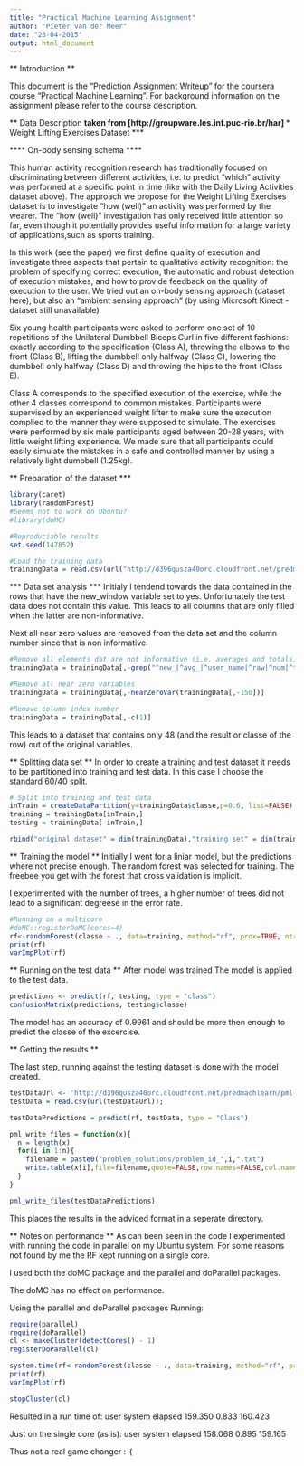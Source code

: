 ```yaml
---
title: "Practical Machine Learning Assignment"
author: "Pieter van der Meer"
date: "23-04-2015"
output: html_document
---
```


** Introduction **

This document is the "Prediction Assignment Writeup" for the coursera course "Practical Machine Learning". For background information on the assignment please refer to the course description.

** Data Description **
taken from [http://groupware.les.inf.puc-rio.br/har]
*** Weight Lifting Exercises Dataset *** 


**** On-body sensing schema **** 

This human activity recognition research has traditionally focused on discriminating between different activities, i.e. to predict "which" activity was performed at a specific point in time (like with the Daily Living Activities dataset above). The approach we propose for the Weight Lifting Exercises dataset is to investigate "how (well)" an activity was performed by the wearer. The "how (well)" investigation has only received little attention so far, even though it potentially provides useful information for a large variety of applications,such as sports training.

In this work (see the paper) we first define quality of execution and investigate three aspects that pertain to qualitative activity recognition: the problem of specifying correct execution, the automatic and robust detection of execution mistakes, and how to provide feedback on the quality of execution to the user. We tried out an on-body sensing approach (dataset here), but also an "ambient sensing approach" (by using Microsoft Kinect - dataset still unavailable)

Six young health participants were asked to perform one set of 10 repetitions of the Unilateral Dumbbell Biceps Curl in five different fashions: exactly according to the specification (Class A), throwing the elbows to the front (Class B), lifting the dumbbell only halfway (Class C), lowering the dumbbell only halfway (Class D) and throwing the hips to the front (Class E).

Class A corresponds to the specified execution of the exercise, while the other 4 classes correspond to common mistakes. Participants were supervised by an experienced weight lifter to make sure the execution complied to the manner they were supposed to simulate. The exercises were performed by six male participants aged between 20-28 years, with little weight lifting experience. We made sure that all participants could easily simulate the mistakes in a safe and controlled manner by using a relatively light dumbbell (1.25kg).

** Preparation of the dataset ***

```r
library(caret)
library(randomForest)
#Seems not to work on Ubuntu?
#library(doMC)

#Reproduciable results
set.seed(147852)

#Load the training data
trainingData = read.csv(url("http://d396qusza40orc.cloudfront.net/predmachlearn/pml-training.csv");
```

*** Data set analysis ***
Initialy I tendend towards the data contained in the rows that have the new_window variable set to yes. Unfortunately the test data does not contain this value. This leads to all columns that are only filled when the latter are non-informative.

Next all near zero values are removed from the data set and the column number since that is non informative.

```r
#Remove all elements dat are not informative (i.e. averages and totals)
trainingData = trainingData[,-grep("^new_|^avg_|^user_name|^raw|^num|^total|^max|^min|^amplitude|^var|^stddev|^cvtd|^kurtosis|^skewness", colnames(trainingData))]

#Remove all near zero variables
trainingData = trainingData[,-nearZeroVar(trainingData[,-150])]

#Remove column index number
trainingData = trainingData[,-c(1)]
```

This leads to a dataset that contains only 48 (and the result or classe of the row) out of the original variables. 

** Splitting data set **
In order to create a training and test dataset it needs to be partitioned into training and test data. In this case I choose the standard 60/40 split.

```r
# Split into training and test data
inTrain = createDataPartition(y=trainingData$classe,p=0.6, list=FALSE)
training = trainingData[inTrain,]
testing = trainingData[-inTrain,]

rbind("original dataset" = dim(trainingData),"training set" = dim(training))
```

** Training the model **
Initially I went for a liniar model, but the predictions where not precise enough. The random forest was selected for training. The freebee you get with the forest that cross validation is implicit.

I experimented with the number of trees, a higher number of trees did not lead to a significant degreese in the error rate.

```r
#Running on a multicore
#doMC::registerDoMC(cores=4)
rf<-randomForest(classe ~ ., data=training, method="rf", prox=TRUE, ntree=300)
print(rf)
varImpPlot(rf)
```

** Running on the test data ** 
After model was trained The model is applied to the test data.

```r
predictions <- predict(rf, testing, type = "class")
confusionMatrix(predictions, testing$classe)
```

The model has an accuracy of 0.9961 and should be more then enough to predict the classe of the excercise.

** Getting the results **

The last step, running against the testing dataset is done with the model created.

```r
testDataUrl <- 'http://d396qusza40orc.cloudfront.net/predmachlearn/pml-testing.csv';
testData = read.csv(url(testDataUrl));

testDataPredictions = predict(rf, testData, type = "Class")

pml_write_files = function(x){
  n = length(x)
  for(i in 1:n){
    filename = paste0("problem_solutions/problem_id_",i,".txt")
    write.table(x[i],file=filename,quote=FALSE,row.names=FALSE,col.names=FALSE)
  }
}

pml_write_files(testDataPredictions)
```

This places the results in the adviced format in a seperate directory.



** Notes on performance **
As can been seen in the code I experimented with running the code in parallel on my Ubuntu system. For some reasons not found by me the RF kept running on a single core.

I used both the doMC package and the parallel and doParallel packages. 

The doMC has no effect on performance.

Using the parallel and doParallel packages
Running:
```r
require(parallel)
require(doParallel)
cl <- makeCluster(detectCores() - 1)
registerDoParallel(cl)

system.time(rf<-randomForest(classe ~ ., data=training, method="rf", prox=TRUE, ntree=300))
print(rf)
varImpPlot(rf)

stopCluster(cl)
```

Resulted in a run time of:
   user  system elapsed 
159.350   0.833 160.423 

Just on the single core (as is):
   user  system elapsed 
158.068   0.895 159.165 

Thus not a real game changer :-(